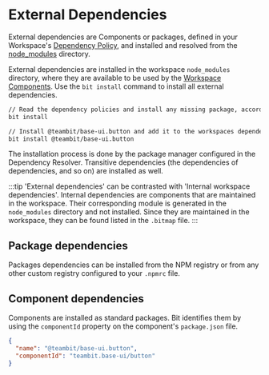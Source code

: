# External Dependencies

External dependencies are Components or packages, defined in your Workspace's [Dependency Policy](/dependencies/overview#dependency-policies), and installed and resolved from the [node_modules](/workspace/node-modules) directory.

External dependencies are installed in the workspace `node_modules` directory, where they are available to be used by the [Workspace Components](/workspace/workspace-component). Use the `bit install` command to install all external dependencies.

```bash
// Read the dependency policies and install any missing package, accordingly
bit install
```

```bash
// Install @teambit/base-ui.button and add it to the workspaces dependency policy
bit install @teambit/base-ui.button
```

The installation process is done by the package manager configured in the Dependency Resolver. Transitive dependencies (the dependencies of dependencies, and so on) are installed as well.

:::tip
'External dependencies' can be contrasted with 'Internal workspace dependencies'.
Internal dependencies are components that are maintained in the workspace. Their corresponding module is generated in the `node_modules` directory and not installed.
Since they are maintained in the workspace, they can be found listed in the `.bitmap` file.
:::

## Package dependencies

Packages dependencies can be installed from the NPM registry or from any other custom registry configured to your `.npmrc` file. 

<!-- To learn more on configuring external registries head over to ... -->

## Component dependencies

Components are installed as standard packages. Bit identifies them by using the `componentId` property on the component's `package.json` file.

```json
{
  "name": "@teambit/base-ui.button",
  "componentId": "teambit.base-ui/button"
}
```
